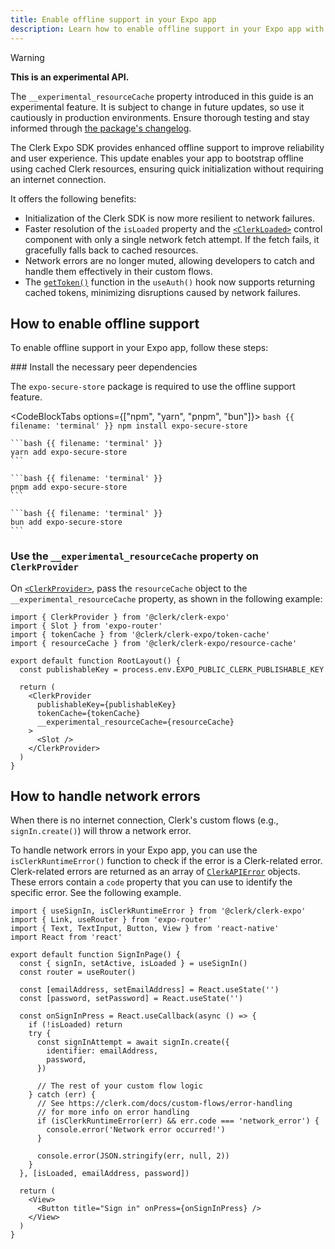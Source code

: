 ```yaml
---
title: Enable offline support in your Expo app
description: Learn how to enable offline support in your Expo app with Clerk.
---
```


> [!WARNING]
> **This is an experimental API.**
>
> The `__experimental_resourceCache` property introduced in this guide is an experimental feature. It is subject to change in future updates, so use it cautiously in production environments. Ensure thorough testing and stay informed through [the package's changelog](https://github.com/clerk/javascript/blob/main/packages/expo/CHANGELOG.md).

The Clerk Expo SDK provides enhanced offline support to improve reliability and user experience. This update enables your app to bootstrap offline using cached Clerk resources, ensuring quick initialization without requiring an internet connection.

It offers the following benefits:

- Initialization of the Clerk SDK is now more resilient to network failures.
- Faster resolution of the `isLoaded` property and the [`<ClerkLoaded>`](/docs/components/control/clerk-loaded) control component with only a single network fetch attempt. If the fetch fails, it gracefully falls back to cached resources.
- Network errors are no longer muted, allowing developers to catch and handle them effectively in their custom flows.
- The [`getToken()`](/docs/references/javascript/session#get-token) function in the `useAuth()` hook now supports returning cached tokens, minimizing disruptions caused by network failures.

## How to enable offline support

To enable offline support in your Expo app, follow these steps:

<Steps>
  ### Install the necessary peer dependencies

  The `expo-secure-store` package is required to use the offline support feature.

  <CodeBlockTabs options={["npm", "yarn", "pnpm", "bun"]}>
    ```bash {{ filename: 'terminal' }}
    npm install expo-secure-store
    ```

    ```bash {{ filename: 'terminal' }}
    yarn add expo-secure-store
    ```

    ```bash {{ filename: 'terminal' }}
    pnpm add expo-secure-store
    ```

    ```bash {{ filename: 'terminal' }}
    bun add expo-secure-store
    ```
  </CodeBlockTabs>

  ### Use the `__experimental_resourceCache` property on `ClerkProvider`

  On [`<ClerkProvider>`](/docs/components/clerk-provider), pass the `resourceCache` object to the `__experimental_resourceCache` property, as shown in the following example:

  ```tsx {{ filename: 'app/_layout.tsx', mark: [4, 13] }}
  import { ClerkProvider } from '@clerk/clerk-expo'
  import { Slot } from 'expo-router'
  import { tokenCache } from '@clerk/clerk-expo/token-cache'
  import { resourceCache } from '@clerk/clerk-expo/resource-cache'

  export default function RootLayout() {
    const publishableKey = process.env.EXPO_PUBLIC_CLERK_PUBLISHABLE_KEY

    return (
      <ClerkProvider
        publishableKey={publishableKey}
        tokenCache={tokenCache}
        __experimental_resourceCache={resourceCache}
      >
        <Slot />
      </ClerkProvider>
    )
  }
  ```
</Steps>

## How to handle network errors

When there is no internet connection, Clerk's custom flows (e.g., `signIn.create()`) will throw a network error.

To handle network errors in your Expo app, you can use the `isClerkRuntimeError()` function to check if the error is a Clerk-related error. Clerk-related errors are returned as an array of [`ClerkAPIError`](/docs/references/javascript/types/clerk-api-error) objects. These errors contain a `code` property that you can use to identify the specific error. See the following example.

```tsx {{ mark: [1, [22, 30]] }}
import { useSignIn, isClerkRuntimeError } from '@clerk/clerk-expo'
import { Link, useRouter } from 'expo-router'
import { Text, TextInput, Button, View } from 'react-native'
import React from 'react'

export default function SignInPage() {
  const { signIn, setActive, isLoaded } = useSignIn()
  const router = useRouter()

  const [emailAddress, setEmailAddress] = React.useState('')
  const [password, setPassword] = React.useState('')

  const onSignInPress = React.useCallback(async () => {
    if (!isLoaded) return
    try {
      const signInAttempt = await signIn.create({
        identifier: emailAddress,
        password,
      })

      // The rest of your custom flow logic
    } catch (err) {
      // See https://clerk.com/docs/custom-flows/error-handling
      // for more info on error handling
      if (isClerkRuntimeError(err) && err.code === 'network_error') {
        console.error('Network error occurred!')
      }

      console.error(JSON.stringify(err, null, 2))
    }
  }, [isLoaded, emailAddress, password])

  return (
    <View>
      <Button title="Sign in" onPress={onSignInPress} />
    </View>
  )
}
```
